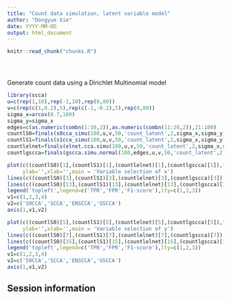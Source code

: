 ```yaml
---
title: "Count data simulation, latent variable model"
author: "Dongyue Xie"
date: YYYY-MM-DD
output: html_document
---
```


<!-- The file analysis/chunks.R contains chunks that define default settings
shared across the workflowr files. -->
```r
knitr::read_chunk("chunks.R")
```

<!-- Update knitr chunk options -->
```r
```

<!-- Insert the date the file was last updated -->
```r
```

<!-- Insert the code version (Git commit SHA1) if Git repository exists and R
 package git2r is installed -->
```r
```

<!-- Add your analysis here -->

Generate count data using a Dirichlet Multinomial model

```r
library(scca)
u=c(rep(1,10),rep(-1,10),rep(0,80))
v=c(rep(c(1,0.2),5),rep(c(-1,-0.2),5),rep(0,80))
sigma_x=arcov(0.7,100)
sigma_y=sigma_x
edges=c(as.numeric(combn(1:10,2)),as.numeric(combn(11:20,2)),21:100)
countlS0=finals(s0cca_simu(100,u,v,50,'count_latent',2,sigma_x,sigma_y))
countlS1=finals(s1cca_simu(100,u,v,50,'count_latent',2,sigma_x,sigma_y))
countlelnet=finals(elnet.cca.simu(100,u,v,50,'count_latent',2,sigma_x,sigma_y))
countlgscca=finals(gscca.simu.normal(100,edges,u,v,50,'count_latent',2,sigma_x,sigma_y,gamma.u = c(1.3),gamma.v = c(1.3)))
```

```r
plot(c((countlS0)[1],(countlS1)[1],(countlelnet)[1],(countlgscca)[1]),type = 'b',ylim = c(0,1), xaxt="n",
     ylab='',xlab='',main = 'Variable selection of x')
lines(c((countlS0)[3],(countlS1)[3],(countlelnet)[3],(countlgscca)[3]),type = 'b',lty=2)
lines(c((countlS0)[13],(countlS1)[13],(countlelnet)[13],(countlgscca)[13]),type = 'b',lty=3)
legend('topleft',legend=c('TPR','FPR','F1-score'),lty=c(1,2,3))
v1=c(1,2,3,4)
v2=c('S0CCA','SCCA','ENSCCA','GSCCA')
axis(1,v1,v2)

plot(c((countlS0)[5],(countlS1)[5],(countlelnet)[5],(countlgscca)[5]),type = 'b',ylim = c(0,1), xaxt="n",
     ylab='',xlab='',main = 'Variable selection of y')
lines(c((countlS0)[7],(countlS1)[7],(countlelnet)[7],(countlgscca)[7]),type = 'b',lty=2)
lines(c((countlS0)[15],(countlS1)[15],(countlelnet)[15],(countlgscca)[15]),type = 'b',lty=3)
legend('topleft',legend=c('TPR','FPR','F1-score'),lty=c(1,2,3))
v1=c(1,2,3,4)
v2=c('S0CCA','SCCA','ENSCCA','GSCCA')
axis(1,v1,v2)
```
## Session information

<!-- Insert the session information into the document -->
```r
```
